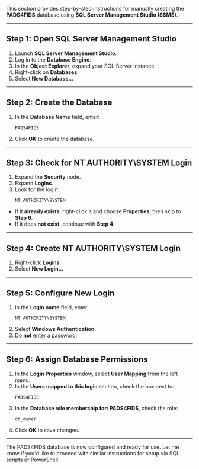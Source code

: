 This section provides step-by-step instructions for manually creating the **PADS4FIDS** database using **SQL Server Management Studio (SSMS)**.

---

## **Step 1: Open SQL Server Management Studio**

1. Launch **SQL Server Management Studio**.
2. Log in to the **Database Engine**.
3. In the **Object Explorer**, expand your SQL Server instance.
4. Right-click on **Databases**.
5. Select **New Database...**

---

## **Step 2: Create the Database**

1. In the **Database Name** field, enter:  
   ```
   PADS4FIDS
   ```
2. Click **OK** to create the database.

---

## **Step 3: Check for NT AUTHORITY\SYSTEM Login**

1. Expand the **Security** node.
2. Expand **Logins**.
3. Look for the login:  
   ```
   NT AUTHORITY\SYSTEM
   ```

- If it **already exists**, right-click it and choose **Properties**, then skip to **Step 6**.  
- If it does **not exist**, continue with **Step 4**.

---

## **Step 4: Create NT AUTHORITY\SYSTEM Login**

1. Right-click **Logins**.
2. Select **New Login...**

---

## **Step 5: Configure New Login**

1. In the **Login name** field, enter:  
   ```
   NT AUTHORITY\SYSTEM
   ```
2. Select **Windows Authentication**.
3. Do **not** enter a password.

---

## **Step 6: Assign Database Permissions**

1. In the **Login Properties** window, select **User Mapping** from the left menu.
2. In the **Users mapped to this login** section, check the box next to:  
   ```
   PADS4FIDS
   ```
3. In the **Database role membership for: PADS4FIDS**, check the role:  
   ```
   db_owner
   ```
4. Click **OK** to save changes.

---

The PADS4FIDS database is now configured and ready for use. Let me know if you'd like to proceed with similar instructions for setup via SQL scripts or PowerShell.